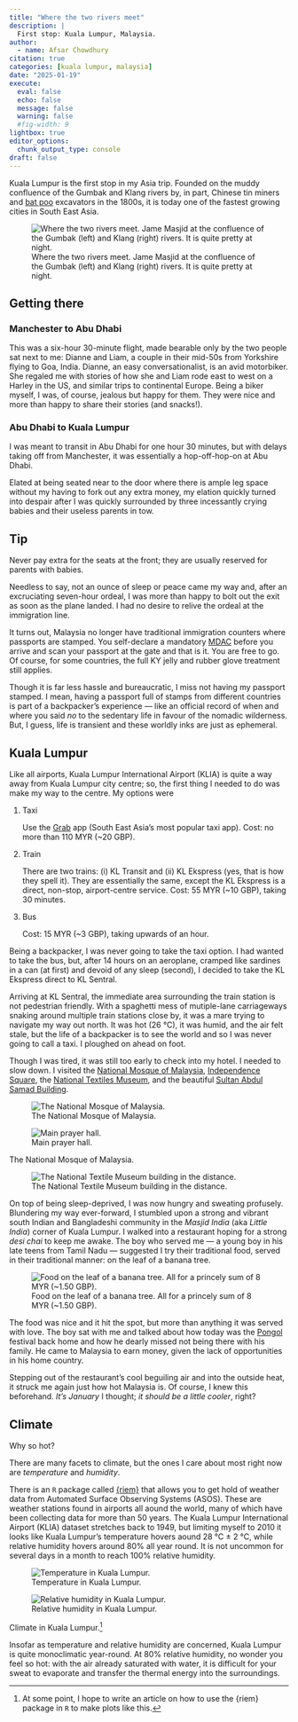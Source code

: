 ```yaml
---
title: "Where the two rivers meet"
description: |
  First stop: Kuala Lumpur, Malaysia.
author:
  - name: Afsar Chowdhury
citation: true
categories: [kuala lumpur, malaysia]
date: "2025-01-19"
execute: 
  eval: false
  echo: false
  message: false
  warning: false
  #fig-width: 9
lightbox: true
editor_options: 
  chunk_output_type: console
draft: false
---
```


Kuala Lumpur is the first stop in my Asia trip.  Founded on the muddy confluence of the Gumbak and Klang rivers by, in part, Chinese tin miners and [bat poo](https://en.wikipedia.org/wiki/Guano) excavators in the 1800s, it is today one of the fastest growing cities in South East Asia.

![Where the two rivers meet.  Jame Masjid at the confluence of the Gumbak (left) and Klang (right) rivers.  It is quite pretty at night.](kl_two_rivers.jpg){#fig-kltworivers}

## Getting there

### Manchester to Abu Dhabi

This was a six-hour 30-minute flight, made bearable only by the two people sat next to me: Dianne and Liam, a couple in their mid-50s from Yorkshire flying to Goa, India.  Dianne, an easy conversationalist, is an avid motorbiker.  She regaled me with stories of how she and Liam rode east to west on a Harley in the US, and similar trips to continental Europe.  Being a biker myself, I was, of course, jealous but happy for them.  They were nice and more than happy to share their stories (and snacks!).

### Abu Dhabi to Kuala Lumpur

I was meant to transit in Abu Dhabi for one hour 30 minutes, but with delays taking off from Manchester, it was essentially a hop-off-hop-on at Abu Dhabi.

Elated at being seated near to the door where there is ample leg space without my having to fork out any extra money, my elation quickly turned into despair after I was quickly surrounded by three incessantly crying babies and their useless parents in tow.

::: {.callout-note}
## Tip
Never pay extra for the seats at the front; they are usually reserved for parents with babies.
:::

Needless to say, not an ounce of sleep or peace came my way and, after an excruciating seven-hour ordeal, I was more than happy to bolt out the exit as soon as the plane landed.  I had no desire to relive the ordeal at the immigration line.

It turns out, Malaysia no longer have traditional immigration counters where passports are stamped.  You self-declare a mandatory [MDAC](https://imigresen-online.imi.gov.my/mdac/main) before you arrive and scan your passport at the gate and that is it.  You are free to go.  Of course, for some countries, the full KY jelly and rubber glove treatment still applies.

Though it is far less hassle and bureaucratic, I miss not having my passport stamped.  I mean, having a passport full of stamps from different countries is part of a backpacker's experience --- like an official record of when and where you said *no* to the sedentary life in favour of the nomadic wilderness.  But, I guess, life is transient and these worldly inks are just as ephemeral.

## Kuala Lumpur

Like all airports, Kuala Lumpur International Airport (KLIA) is quite a way away from Kuala Lumpur city centre; so, the first thing I needed to do was make my way to the centre.  My options were

1. Taxi

   Use the [Grab](https://play.google.com/store/apps/details?id=com.grabtaxi.passenger&hl=en_GB) app (South East Asia's most popular taxi app).
   Cost: no more than 110 MYR (~20 GBP).

2. Train

   There are two trains: (i) KL Transit and (ii) KL Ekspress (yes, that is how they spell it).  They are essentially the same, except the KL Ekspress is a direct, non-stop, airport-centre service.
   Cost: 55 MYR (~10 GBP), taking 30 minutes.

3. Bus

   Cost: 15 MYR (~3 GBP), taking upwards of an hour.

Being a backpacker, I was never going to take the taxi option.  I had wanted to take the bus, but, after 14 hours on an aeroplane, cramped like sardines in a can (at first) and devoid of any sleep (second), I decided to take the KL Ekspress direct to KL Sentral.

Arriving at KL Sentral, the immediate area surrounding the train station is not pedestrian friendly.  With a spaghetti mess of mutiple-lane carriageways snaking around multiple train stations close by, it was a mare trying to navigate my way out north.  It was hot (26 °C), it was humid, and the air felt stale, but the life of a backpacker is to see the world and so I was never going to call a taxi.  I ploughed on ahead on foot.

Though I was tired, it was still too early to check into my hotel.  I needed to slow down.  I visited the [National Mosque of Malaysia](https://maps.app.goo.gl/AkV17uJaDCHmJPmf7), [Independence Square](https://maps.app.goo.gl/mJsomsqU1zDb7CSw7), the [National Textiles Museum](https://maps.app.goo.gl/JpFp1p2vNyqz4Xpd9), and the beautiful [Sultan Abdul Samad Building](https://maps.app.goo.gl/WKJkyTh9vzNC3bDLA).

::: {#fig-places layout-ncol=2}

![The National Mosque of Malaysia.](kl_national_mosque.jpg){#fig-mosque group="places"}

![Main prayer hall.](kl_national_mosque_02.jpg){#fig-mosque02 group="places"}

The National Mosque of Malaysia.
:::

![The National Textile Museum building in the distance.](kl_national_textile_museum.jpg){#fig-ntm}

On top of being sleep-deprived, I was now hungry and sweating profusely.  Blundering my way ever-forward, I stumbled upon a strong and vibrant south Indian and Bangladeshi community in the *Masjid India* (aka *Little India*) corner of Kuala Lumpur.  I walked into a restaurant hoping for a strong *desi chai* to keep me awake.  The boy who served me --- a young boy in his late teens from Tamil Nadu --- suggested I try their traditional food, served in their traditional manner: on the leaf of a banana tree.

![Food on the leaf of a banana tree.  All for a princely sum of 8 MYR (~1.50 GBP).](kl_banana_leaf.jpg){#fig-bananafood}

The food was nice and it hit the spot, but more than anything it was served with love.  The boy sat with me and talked about how today was the [Pongol](https://en.wikipedia.org/wiki/Pongal_(festival)) festival back home and how he dearly missed not being there with his family.  He came to Malaysia to earn money, given the lack of opportunities in his home country.

Stepping out of the restaurant's cool beguiling air and into the outside heat, it struck me again just how hot Malaysia is.  Of course, I knew this beforehand.  *It's January* I thought; *it should be a little cooler*, right? 

## Climate

Why so hot?

There are many facets to climate, but the ones I care about most right now are *temperature* and *humidity*.

There is an `R` package called [{riem}](https://github.com/ropensci/riem) that allows you to get hold of weather data from Automated Surface Observing Systems (ASOS).  These are weather stations found in airports all aound the world, many of which have been collecting data for more than 50 years.  The Kuala Lumpur International Airport (KLIA) dataset stretches back to 1949, but limiting myself to 2010 it looks like Kuala Lumpur's temperature hovers aound 28 °C $\pm$ 2 °C, while relative humidity hovers around 80% all year round.  It is not uncommon for several days in a month to reach 100% relative humidity.

::: {#fig-climate layout-ncol=1}

![Temperature in Kuala Lumpur.](kl_temp.png){#fig-kltemp group="climate"}

![Relative humidity in Kuala Lumpur.](kl_relh.png){#fig-klrelh group="climate"}

Climate in Kuala Lumpur.[^1]
:::

[^1]: At some point, I hope to write an article on how to use the {riem} package in `R` to make plots like this.

Insofar as temperature and relative humidity are concerned, Kuala Lumpur is quite monoclimatic year-round.  At 80% relative humidity, no wonder you feel so hot: with the air already saturated with water, it is difficult for your sweat to evaporate and transfer the thermal energy into the surroundings.